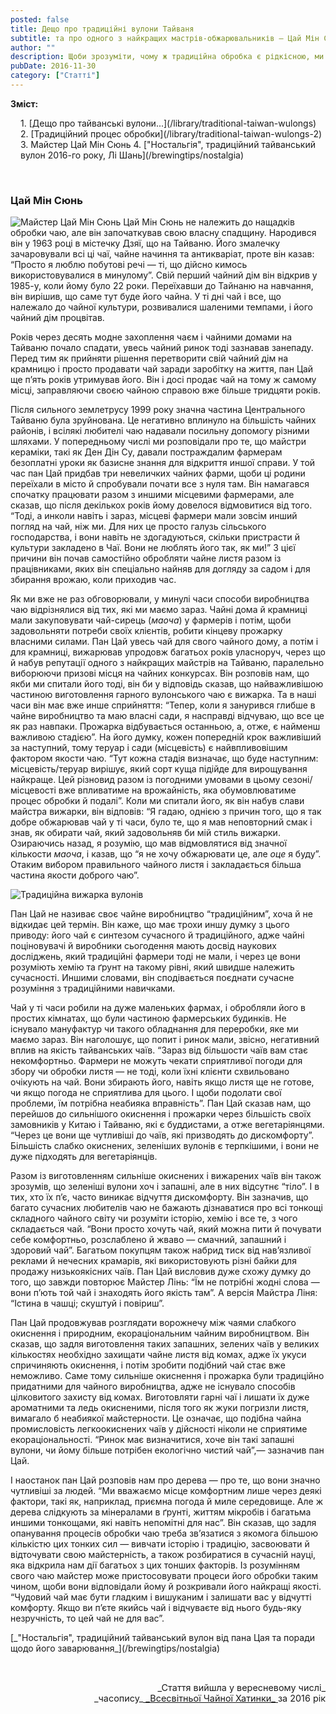 ```yaml
---
posted: false
title: Дещо про традиційні вулони Тайваня
subtitle: та про одного з найкращих мастрів-обжарювальників — Цай Мін Сюня
author: ""
description: Щоби зрозуміти, чому ж традиційна обробка є рідкісною, ми маємо ще раз розглянути коротку історію тайванських чаїв...
pubDate: 2016-11-30
category: ["Статті"]
---
```



**Зміст:**
<section style="padding-left: 1rem;">
1. [Дещо про тайванські вулони...](/library/traditional-taiwan-wulongs)
2. [Традиційний процес обробки](/library/traditional-taiwan-wulongs-2)
3. Майстер Цай Мін Сюнь
4. ["Ностальгія", традиційний тайванський вулон 2016-го року, Лі Шань](/brewingtips/nostalgia)
</section>

<p>&nbsp;</p>

### Цай Мін Сюнь

<Image class="float-right" src={Image1} alt="Майстер Цай Мін Сюнь" /> Цай Мін Сюнь не належить до нащадків обробки чаю, але він започаткував свою власну спадщину. Народився він у 1963 році в містечку Дзяї, що на Тайваню. Його змалечку зачаровували всі ці чаї, чайне начиння та антикваріат, проте він казав: “Просто я люблю побутові речі — ті, що дійсно кимось використовувалися в минулому”. Свій перший чайний дім він відкрив у 1985-у, коли йому було 22 роки. Переїхавши до Тайнаню на навчання, він вирішив, що саме тут буде його чайна. У ті дні чай і все, що належало до чайної культури, розвивалися шаленими темпами, і його чайний дім процвітав.

Років через десять модне захоплення чаєм і чайними домами на Тайваню почало спадати, увесь чайний ринок тоді зазнавав занепаду. Перед тим як прийняти рішення перетворити свій чайний дім на крамницю і просто продавати чай заради заробітку на життя, пан Цай ще п’ять років утримував його. Він і досі продає чай на тому ж самому місці, заправляючи своєю чайною справою вже більше тридцяти років.

Після сильного землетрусу 1999 року значна частина Центрального Тайваню була зруйнована. Це негативно вплинуло на більшість чайних районів, і всілякі любителі чаю надавали посильну допомогу різними шляхами. У попередньому числі ми розповідали про те, що майстри кераміки, такі як Ден Дін Су, давали постраждалим фармерам безоплатні уроки як базисне знання для відкриття иншої справи. У той час пан Цай придбав три невеличких чайних фарми, щоби ці родини переїхали в місто й спробували почати все з нуля там. Він намагався спочатку працювати разом з иншими місцевими фармерами, але сказав, що після декількох років йому довелося відмовитися від того. “Тоді, а инколи навіть і зараз, місцеві фармери мали зовсім инший погляд на чай, ніж ми. Для них це просто галузь сільського господарства, і вони навіть не здогадуються, скільки пристрасти й культури закладено в Чаї. Вони не люблять його так, як ми!” З цієї причини він почав самостійно обробляти чайне листя разом із працівниками, яких він спеціально найняв для догляду за садом і для збирання врожаю, коли приходив час.

Як ми вже не раз обговорювали, у минулі часи способи виробництва чаю відрізнялися від тих, які ми маємо зараз. Чайні дома й крамниці мали закуповувати чай-сирець (_маоча_) у фармерів і потім, щоби задовольняти потреби своїх клієнтів, робити кінцеву прожарку власними силами. Пан Цай увесь чай для свого чайного дому, а потім і для крамниці, вижарював упродовж багатьох років уласноруч, через що й набув репутації одного з найкращих майстрів на Тайваню, паралельно виборюючи призові місця на чайних конкурсах. Він розповів нам, що якби ми спитали його тоді, він би у відповідь сказав, що найважливішою частиною виготовлення гарного вулонського чаю є вижарка. Та в наші часи він має вже инше сприйняття: “Тепер, коли я занурився глибше в чайне виробництво та маю власні сади, я насправді відчуваю, що все це як раз навпаки. Прожарка відбувається останньою, а, отже, є найменш важливою стадією”. На його думку, кожен попередній крок важливіший за наступний, тому теруар і сади (місцевість) є найвпливовішим фактором якости чаю. “Тут кожна стадія визначає, що буде наступним: місцевість/теруар вирішує, який сорт куща підійде для вирощування найкраще. Цей різновид разом із погодними умовами в цьому сезоні/місцевості вже впливатиме на врожайність, яка обумовлюватиме процес обробки й подалі”. Коли ми спитали його, як він набув слави майстра вижарки, він відповів: “Я гадаю, однією з причин того, що я так добре обжарював чай у ті часи, було те, що я мав неповторний смак і знав, як обирати чай, який задовольняв би мій стиль вижарки. Озираючись назад, я розумію, що мав відмовлятися від значної кількости _маоча_, і казав, що “я не хочу обжарювати це, але _оце_ я буду”. Отаким вибором правильного чайного листя і закладається більша частина якости доброго чаю”.

<Image class="align-center" src={Image2} alt="Традиційна вижарка вулонів" />

Пан Цай не називає своє чайне виробництво “традиційним”, хоча й не відкидає цей термін. Він каже, що має трохи иншу думку з цього приводу: його чай є синтезом сучасного й традиційного, адже чайні поціновувачі й виробники сьогодення мають досвід наукових досліджень, який традиційні фармери тоді не мали, і через це вони розуміють хемію та ґрунт на такому рівні, який швидше належить сучасності. Иншими словами, він сподівається поєднати сучасне розуміння з традиційними навичками.

Чай у ті часи робили на дуже маленьких фармах, і обробляли його в простих кімнатах, що були частиною фармерських будинків. Не існувало мануфактур чи такого обладнання для переробки, яке ми маємо зараз. Він наголошує, що попит і ринок мали, звісно, негативний вплив на якість тайванських чаїв. “Зараз від більшости чаїв вам стає некомфортньо. Фармери не можуть чекати сприятливої погоди для збору чи обробки листя — не тоді, коли їхні клієнти схвильовано очікують на чай. Вони збирають його, навіть якщо листя ще не готове, чи якщо погода не сприятлива для цього. І щоби подолати свої проблеми, їм потрібна неабияка вправність”. Пан Цай сказав нам, що перейшов до сильнішого окиснення і прожарки через більшість своїх замовників у Китаю і Тайваню, які є буддистами, а отже вегетаріянцями. “Через це вони ще чутливіші до чаїв, які призводять до дискомфорту”. Більшість слабко окиснених, зеленіших вулонів є терпкішими, і вони не дуже підходять для вегетаріянців.

Разом із виготовленням сильніше окиснених і вижарених чаїв він також зрозумів, що зеленіші вулони хоч і запашні, але в них відсутнє “тіло”. І в тих, хто їх п’є, часто виникає відчуття дискомфорту. Він зазначив, що багато сучасних любителів чаю не бажають дізнаватися про всі тонкощі складного чайного світу чи розуміти історію, хемію і все те, з чого складається чай. “Вони просто хочуть чай, який можна пити й почувати себе комфортньо, розслаблено й жваво — смачний, запашний і здоровий чай”. Багатьом покупцям також набрид тиск від нав’язливої реклами й нечесних крамарів, які використовують різні байки для продажу низькоякісних чаїв. Пан Цай висловив дуже схожу думку до того, що завжди повторює Майстер Лінь: “Їм не потрібні жодні слова — вони п’ють той чай і знаходять його якість там”. А версія Майстра Ліня: “Істина в чашці; скуштуй і повіриш”.

Пан Цай продовжував розглядати ворожнечу між чаями слабкого окиснення і природним, екораціональним чайним виробництвом. Він сказав, що задля виготовлення таких запашних, зелених чаїв у великих кількостях необхідно захищати чайне листя від комах, адже їх укуси спричиняють окиснення, і потім зробити подібний чай стає вже неможливо. Саме тому сильніше окиснення і прожарка були традиційно придатними для чайного виробництва, адже не існувало способів цілковитого захисту від комах. Виготовляти гарні чаї і лишати їх дуже ароматними та ледь окисненими, після того як жуки погризли листя, вимагало б неабиякої майстерности. Це означає, що подібна чайна промисловість легкоокиснених чаїв у дійсності ніколи не сприятиме екораціональності. “Ринок має визначитися, хоче він такі запашні вулони, чи йому більше потрібен екологічно чистий чай”,— зазначив пан Цай.

І наостанок пан Цай розповів нам про дерева — про те, що вони значно чутливіші за людей. “Ми вважаємо місце комфортним лише через деякі фактори, такі як, наприклад, приємна погода й миле середовище. Але ж дерева слідкують за мінералами в ґрунті, життям мікробів і багатьма иншими тонкощами, які навіть непомітні для нас”. Він сказав, що задля опанування процесів обробки чаю треба зв’язатися з якомога більшою кількістю цих тонких сил — вивчати історію і традицію, засвоювати й відточувати свою майстерність, а також розбиратися в сучасній науці, яка відкрила нам дії багатьох з цих тонших факторів. Із розумінням свого чаю майстер може пристосовувати процеси його обробки таким чином, щоби вони відповідали йому й розкривали його найкращі якості. “Чудовий чай має бути гладким і вишуканим і залишати вас у відчутті комфорту. Якщо ви п’єте якийсь чай і відчуваєте від нього будь-яку незручність, то цей чай не для вас”.


<p class="next-page">[_"Ностальгія", традиційний тайванський вулон від пана Цая та поради щодо його заварювання_](/brewingtips/nostalgia)</p>

<p>&nbsp;</p>
<p align="right" style="font-size: 0.9rem;">_Стаття вийшла у вересневому числі_<br />_часопису_<a title="globalteahut.org" href="http://www.globalteahut.org/" target="blank" rel="noopener"> _Всесвітньої Чайної Хатинки_ </a>за 2016 рік</p>